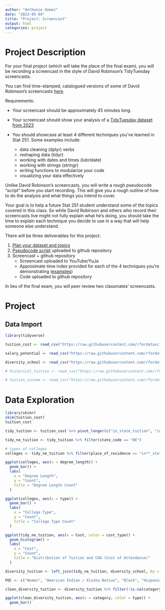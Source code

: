 ```yaml
---
author: "Anthonie Gomez"
date: "2023-05-04"
title: "Project: Screencast"
output: html
categories: project
---
```


# Project Description

For your final project (which will take the place of the final exam), you will be recording a screencast in the style of David Robinson's TidyTuesday screencasts.

You can find time-stamped, catalogued versions of some of David Robinson's screencasts [here](https://www.rscreencasts.com/). 

Requirements:

- Your screencast should be approximately 45 minutes long.
- Your screencast should show your analysis of a [TidyTuesday dataset from 2023](https://github.com/rfordatascience/tidytuesday)
- You should showcase at least 4 different techniques you've learned in Stat 251. Some examples include:

    - data cleaning (dplyr) verbs
    - reshaping data (tidyr)
    - working with dates and times (lubridate)
    - working with strings (stringr)
    - writing functions to modularize your code
    - visualizing your data effectively
    
Unlike David Robinson's screencasts, you will write a rough pseudocode "script" before you start recording. 
This will give you a rough outline of how to do the analysis and what things you intend to cover.

Your goal is to help a future Stat 251 student understand some of the topics covered in this class. 
So while David Robinson and others who record their screencasts live might not fully explain what he's doing, you should take the time to explain each technique you decide to use in a way that will help someone else understand.


There will be three deliverables for this project:

1. [Plan your dataset and topics](Dataset-Topics.qmd)
2. [Pseudocode script](pseudocode.qmd) uploaded to github repository
3. Screencast + github repository
    - Screencast uploaded to YouTube/YuJa
    - Approximate time index provided for each of the 4 techniques you're demonstrating ([examples](https://www.rscreencasts.com/))
    - Code uploaded to github repository

In lieu of the final exam, you will peer review two classmates' screencasts. 

# Project

## Data Import

```r
library(tidyverse)

tuition_cost <- read_csv("https://raw.githubusercontent.com/rfordatascience/tidytuesday/master/data/2020/2020-03-10/tuition_cost.csv")

salary_potential <- read_csv("https://raw.githubusercontent.com/rfordatascience/tidytuesday/master/data/2020/2020-03-10/salary_potential.csv")

diversity_school <- read_csv("https://raw.githubusercontent.com/rfordatascience/tidytuesday/master/data/2020/2020-03-10/diversity_school.csv")

# historical_tuition <- read_csv("https://raw.githubusercontent.com/rfordatascience/tidytuesday/master/data/2020/2020-03-10/historical_tuition.csv")

# tuition_income <- read_csv("https://raw.githubusercontent.com/rfordatascience/tidytuesday/master/data/2020/2020-03-10/tuition_income.csv")
```
# Data Exploration

```r
library(skimr)
skim(tuition_cost)
tuition_cost

tidy_tuition <- tuition_cost %>% pivot_longer(c("in_state_tuition", "in_state_total", "out_of_state_tuition", "out_of_state_total"), names_to = "names", values_to = "Cost") %>% separate(names, into = c("place_of_residence", "cost_type"), sep = "e_")

```

```r
tidy_ne_tuition <- tidy_tuition %>% filter(state_code == "NE")

# types of colleges
colleges <- tidy_ne_tuition %>% filter(place_of_residence == "in**_statee", cost_type == "tuition")

ggplot(colleges, aes(x = degree_length)) +
  geom_bar() +
  labs(
    x = "Degree Length",
    y = "Count",
    title = "Degree Length Count"
  )

ggplot(colleges, aes(x = type)) +
  geom_bar() +
  labs(
    x = "College Type",
    y = "Count",
    title = "College Type Count"
  )

ggplot(tidy_ne_tuition, aes(x = Cost, color = cost_type)) +
  geom_histogram() +
  labs(
    x = "Cost",
    y = "Count",
    title = "Distribution of Tuition and COA (Cost of Attendance)"
  )
```

```r
diversity_tuition <- left_join(tidy_ne_tuition, diversity_school, by = c("name", "state"))

POC <- c("Women", "American Indian / Alaska Native", "Black", "Hispanic", "Native Hawaiian / Pacific Islander", "Asian")

clean_diversity_tuition <- diversity_tuition %>% filter(!is.na(category)) %>% filter(category %in% POC)

ggplot(clean_diversity_tuition, aes(x = category, color = type)) +
  geom_bar()


```

